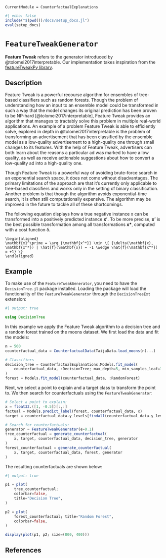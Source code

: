 ``` @meta
CurrentModule = CounterfactualExplanations 
```

```julia
#| echo: false
include("$(pwd())/docs/setup_docs.jl")
eval(setup_docs)
```

# `FeatureTweakGenerator`

```{=commonmark}
!!! warning "Moved to extension"
    As of version `1.1.6`, the functionality of the `FeatureTweakGenerator` has been moved to the `DecisionTreeExt` extension. This means it is lazily loaded only if the `DecisionTree.jl` package is loaded by the user, since the `FeatureTweakGenerator` is only compatible with tree-based models. 
```

**Feature Tweak** refers to the generator introduced by @tolomei2017interpretable. Our implementation takes inspiration from the [featureTweakPy library](https://github.com/upura/featureTweakPy).

## Description

Feature Tweak is a powerful recourse algorithm for ensembles of tree-based classifiers such as random forests. Though the problem of understanding how an input to an ensemble model could be transformed in such a way that the model changes its original prediction has been proven to be NP-hard [@tolomei2017interpretable], Feature Tweak provides an algorithm that manages to tractably solve this problem in multiple real-world applications. An example of a problem Feature Tweak is able to efficiently solve, explored in depth in @tolomei2017interpretable is the problem of transforming an advertisement that has been classified by the ensemble model as a low-quality advertisement to a high-quality one through small changes to its features. With the help of Feature Tweak, advertisers can both learn about the reasons a particular ad was marked to have a low quality, as well as receive actionable suggestions about how to convert a low-quality ad into a high-quality one.

Though Feature Tweak is a powerful way of avoiding brute-force search in an exponential search space, it does not come without disadvantages. The primary limitations of the approach are that it's currently only applicable to tree-based classifiers and works only in the setting of binary classification. Another problem is that though the algorithm avoids exponential-time search, it is often still computationally expensive. The algorithm may be improved in the future to tackle all of these shortcomings.

The following equation displays how a true negative instance x can be transformed into a positively predicted instance **x'**. To be more precise, **x'** is the best possible transformation among all transformations **x\***, computed with a cost function δ.

``` math
\begin{aligned}
\mathbf{x}^\prime = \arg_{\mathbf{x^*}} \min \{ {\delta(\mathbf{x}, \mathbf{x^*}) | \hat{f}(\mathbf{x}) = -1 \wedge \hat{f}(\mathbf{x^*}) = +1} \}
\end{aligned}
```

## Example

To make use of the `FeatureTweakGenerator`, you need to have the `DecisionTree.jl` package installed. Loading the package will load the functionality of the `FeatureTweakGenerator` through the `DecisionTreeExt` extension:

```julia
#| output: true

using DecisionTree
```

In this example we apply the Feature Tweak algorithm to a decision tree and a random forest trained on the moons dataset. We first load the data and fit the models:

```julia
n = 500
counterfactual_data = CounterfactualData(TaijaData.load_moons(n)...)

# Classifiers
decision_tree = CounterfactualExplanations.Models.fit_model(
    counterfactual_data, :DecisionTree; max_depth=5, min_samples_leaf=3
)
forest = Models.fit_model(counterfactual_data, :RandomForest)
```

Next, we select a point to explain and a target class to transform the point to. We then search for counterfactuals using the `FeatureTweakGenerator`:

```julia
# Select a point to explain:
x = float32.([1, -0.5])[:,:]
factual = Models.predict_label(forest, counterfactual_data, x)
target = counterfactual_data.y_levels[findall(counterfactual_data.y_levels != factual)][1]

# Search for counterfactuals:
generator = FeatureTweakGenerator(ϵ=0.1)
tree_counterfactual = generate_counterfactual(
    x, target, counterfactual_data, decision_tree, generator
)
forest_counterfactual = generate_counterfactual(
    x, target, counterfactual_data, forest, generator
)
```

The resulting counterfactuals are shown below:

```julia
#| output: true

p1 = plot(
    tree_counterfactual;
    colorbar=false,
    title="Decision Tree",
)

p2 = plot(
    forest_counterfactual; title="Random Forest",
    colorbar=false,
)

display(plot(p1, p2; size=(800, 400)))
```

## References